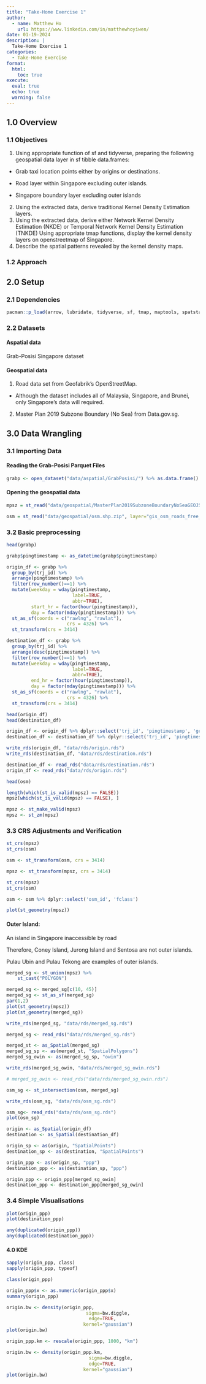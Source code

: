 ```yaml
---
title: "Take-Home Exercise 1"
author:
  - name: Matthew Ho
    url: https://www.linkedin.com/in/matthewhoyiwen/
date: 01-19-2024
description: |
  Take-Home Exercise 1
categories:
  - Take-Home Exercise
format:
  html:
    toc: true
execute: 
  eval: true
  echo: true
  warning: false
---
```


## 1.0 Overview

### 1.1 Objectives

1.  Using appropriate function of sf and tidyverse, preparing the following geospatial data layer in sf tibble data.frames:

-   Grab taxi location points either by origins or destinations.

-   Road layer within Singapore excluding outer islands.

-   Singapore boundary layer excluding outer islands

2.  Using the extracted data, derive traditional Kernel Density Estimation layers.
3.  Using the extracted data, derive either Network Kernel Density Estimation (NKDE) or Temporal Network Kernel Density Estimation (TNKDE) Using appropriate tmap functions, display the kernel density layers on openstreetmap of Singapore.
4.  Describe the spatial patterns revealed by the kernel density maps.

### 1.2 Approach

## 2.0 Setup

### 2.1 Dependencies

```r
pacman::p_load(arrow, lubridate, tidyverse, sf, tmap, maptools, spatstat)
```

### 2.2 Datasets

#### Aspatial data

Grab-Posisi Singapore dataset

#### Geospatial data

1.  Road data set from Geofabrik's OpenStreetMap.

-   Although the dataset includes all of Malaysia, Singapore, and Brunei, only Singapore's data will required.

2.  Master Plan 2019 Subzone Boundary (No Sea) from Data.gov.sg.

## 3.0 Data Wrangling

### 3.1 Importing Data

#### Reading the Grab-Posisi Parquet Files
```r

grabp <- open_dataset("data/aspatial/GrabPosisi/") %>% as.data.frame()
```

#### Opening the geospatial data
```r

mpsz = st_read("data/geospatial/MasterPlan2019SubzoneBoundaryNoSeaGEOJSON.geojson")
```

```r

osm = st_read("data/geospatial/osm.shp.zip", layer="gis_osm_roads_free_1")
```

### 3.2 Basic preprocessing

```r

head(grabp)
```

```r

grabp$pingtimestamp <- as_datetime(grabp$pingtimestamp)
```

```r

origin_df <- grabp %>%
  group_by(trj_id) %>%
  arrange(pingtimestamp) %>%
  filter(row_number()==1) %>%
  mutate(weekday = wday(pingtimestamp,
                        label=TRUE,
                        abbr=TRUE),
         start_hr = factor(hour(pingtimestamp)),
         day = factor(mday(pingtimestamp))) %>%
  st_as_sf(coords = c("rawlng", "rawlat"),
                      crs = 4326) %>%
  st_transform(crs = 3414)

destination_df <- grabp %>%
  group_by(trj_id) %>%
  arrange(desc(pingtimestamp)) %>%
  filter(row_number()==1) %>%
  mutate(weekday = wday(pingtimestamp,
                        label=TRUE,
                        abbr=TRUE),
         end_hr = factor(hour(pingtimestamp)),
         day = factor(mday(pingtimestamp))) %>%
  st_as_sf(coords = c("rawlng", "rawlat"),
                      crs = 4326) %>%
  st_transform(crs = 3414)

head(origin_df)
head(destination_df)
```

```r

origin_df <- origin_df %>% dplyr::select('trj_id', 'pingtimestamp', 'geometry', 'weekday', 'start_hr', 'day', 'geometry')
destination_df <- destination_df %>% dplyr::select('trj_id', 'pingtimestamp', 'geometry', 'weekday', 'end_hr', 'day', 'geometry')
```

```r

write_rds(origin_df, "data/rds/origin.rds")
write_rds(destination_df, "data/rds/destination.rds")
```

```r

destination_df <- read_rds("data/rds/destination.rds")
origin_df <- read_rds("data/rds/origin.rds")
```

```r

head(osm)
```

```r

length(which(st_is_valid(mpsz) == FALSE))
mpsz[which(st_is_valid(mpsz) == FALSE), ]

mpsz <- st_make_valid(mpsz)
mpsz <- st_zm(mpsz)
```

### 3.3 CRS Adjustments and Verification
```r

st_crs(mpsz)
st_crs(osm)
```

```r

osm <- st_transform(osm, crs = 3414)
```

```r

mpsz <- st_transform(mpsz, crs = 3414)
```

```r

st_crs(mpsz)
st_crs(osm)
```

```r

osm <- osm %>% dplyr::select('osm_id', 'fclass')
```

```r

plot(st_geometry(mpsz))
```

#### Outer Island:
An island in Singapore inaccessible by road

Therefore, Coney Island, Jurong Island and Sentosa are not outer islands.

Pulau Ubin and Pulau Tekong are examples of outer islands.

```r

merged_sg <- st_union(mpsz) %>%
    st_cast("POLYGON")

merged_sg <- merged_sg[c(10, 45)]
merged_sg <- st_as_sf(merged_sg)
par(1,2)
plot(st_geometry(mpsz))
plot(st_geometry(merged_sg))

write_rds(merged_sg, "data/rds/merged_sg.rds")
```

```r
merged_sg <- read_rds("data/rds/merged_sg.rds")
```

```r

merged_st <- as_Spatial(merged_sg)
merged_sg_sp <- as(merged_st, "SpatialPolygons")
merged_sg_owin <- as(merged_sg_sp, "owin")

write_rds(merged_sg_owin, "data/rds/merged_sg_owin.rds")
```

```r
# merged_sg_owin <- read_rds("data/rds/merged_sg_owin.rds")
```

```r

osm_sg <- st_intersection(osm, merged_sg)
```

```r

write_rds(osm_sg, "data/rds/osm_sg.rds")
```

```r
osm_sg<- read_rds("data/rds/osm_sg.rds")
plot(osm_sg)
```

```r
origin <- as_Spatial(origin_df)
destination <- as_Spatial(destination_df)

origin_sp <- as(origin, "SpatialPoints")
destination_sp <- as(destination, "SpatialPoints")

origin_ppp <- as(origin_sp, "ppp")
destination_ppp <- as(destination_sp, "ppp")
```

```r
origin_ppp <- origin_ppp[merged_sg_owin]
destination_ppp <- destination_ppp[merged_sg_owin]
```

### 3.4 Simple Visualisations
```r
plot(origin_ppp)
plot(destination_ppp)
```
```r
any(duplicated(origin_ppp))
any(duplicated(destination_ppp))
```

#### 4.0 KDE
```r
sapply(origin_ppp, class)
sapply(origin_ppp, typeof)

class(origin_ppp)
```
```r
origin_ppp$x <- as.numeric(origin_ppp$x)
summary(origin_ppp)
```


```r
origin.bw <- density(origin_ppp,
                             sigma=bw.diggle,
                              edge=TRUE,
                            kernel="gaussian") 
plot(origin.bw)

origin_ppp.km <- rescale(origin_ppp, 1000, "km")

origin.bw <- density(origin_ppp.km,
                              sigma=bw.diggle,
                              edge=TRUE,
                            kernel="gaussian") 
plot(origin.bw)
```

